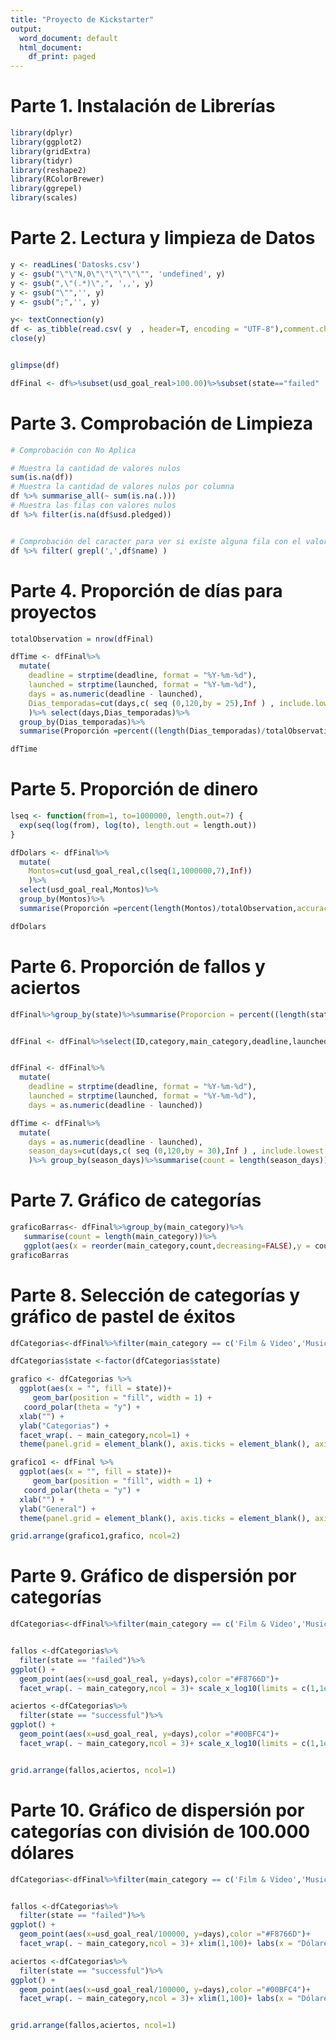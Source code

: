 ```yaml
---
title: "Proyecto de Kickstarter"
output:
  word_document: default
  html_document:
    df_print: paged
---
```


# Parte 1. Instalación de Librerías

```r
library(dplyr)
library(ggplot2)
library(gridExtra)
library(tidyr)
library(reshape2)
library(RColorBrewer)
library(ggrepel)
library(scales)
```

# Parte 2. Lectura y limpieza de Datos

```r

y <- readLines('Datosks.csv')
y <- gsub("\"\"N,0\"\"\"\"\"\"", 'undefined', y)
y <- gsub(",\"(.*)\",", ',,', y)
y <- gsub("\"",'', y)
y <- gsub(";",'', y)

y<- textConnection(y)
df <- as_tibble(read.csv( y  , header=T, encoding = "UTF-8"),comment.char ="")
close(y)


glimpse(df)

dfFinal <- df%>%subset(usd_goal_real>100.00)%>%subset(state=="failed" | state=="successful")
```

# Parte 3. Comprobación de Limpieza

```r
# Comprobación con No Aplica

# Muestra la cantidad de valores nulos
sum(is.na(df))
# Muestra la cantidad de valores nulos por columna
df %>% summarise_all(~ sum(is.na(.)))
# Muestra las filas con valores nulos
df %>% filter(is.na(df$usd.pledged))


# Comprobación del caracter para ver si existe alguna fila con el valor ','
df %>% filter( grepl(',',df$name) ) 
```

# Parte 4. Proporción de días para proyectos

```r
totalObservation = nrow(dfFinal)

dfTime <- dfFinal%>%
  mutate(
    deadline = strptime(deadline, format = "%Y-%m-%d"),
    launched = strptime(launched, format = "%Y-%m-%d"),
    days = as.numeric(deadline - launched),
    Dias_temporadas=cut(days,c( seq (0,120,by = 25),Inf ) , include.lowest = TRUE)
    )%>% select(days,Dias_temporadas)%>% 
  group_by(Dias_temporadas)%>%
  summarise(Proporción =percent((length(Dias_temporadas)/totalObservation),accuracy = .11))

dfTime
```

# Parte 5. Proporción de dinero

```r
lseq <- function(from=1, to=1000000, length.out=7) {
  exp(seq(log(from), log(to), length.out = length.out))
}

dfDolars <- dfFinal%>%
  mutate(
    Montos=cut(usd_goal_real,c(lseq(1,1000000,7),Inf))
    )%>%
  select(usd_goal_real,Montos)%>% 
  group_by(Montos)%>%
  summarise(Proporción =percent(length(Montos)/totalObservation,accuracy = .11))

dfDolars
```

# Parte 6. Proporción de fallos y aciertos

```r
dfFinal%>%group_by(state)%>%summarise(Proporcion = percent((length(state)/totalObservation),accuracy = .11))


dfFinal <- dfFinal%>%select(ID,category,main_category,deadline,launched,state,usd_goal_real)


dfFinal <- dfFinal%>%
  mutate(
    deadline = strptime(deadline, format = "%Y-%m-%d"),
    launched = strptime(launched, format = "%Y-%m-%d"),
    days = as.numeric(deadline - launched))

dfTime <- dfFinal%>%
  mutate(
    days = as.numeric(deadline - launched),
    season_days=cut(days,c( seq (0,120,by = 30),Inf ) , include.lowest = TRUE)
    )%>% group_by(season_days)%>%summarise(count = length(season_days))


```

# Parte 7. Gráfico de categorías

```r
graficoBarras<- dfFinal%>%group_by(main_category)%>%
   summarise(count = length(main_category))%>%
   ggplot(aes(x = reorder(main_category,count,decreasing=FALSE),y = count))+geom_col(fill = "#00BFC4")+ labs(x = "Categoría", y = "Cantidad")+ coord_flip()
graficoBarras
```

# Parte 8. Selección de categorías y gráfico de pastel de éxitos

```r
dfCategorias<-dfFinal%>%filter(main_category == c('Film & Video','Music','Publishing'))

dfCategorias$state <-factor(dfCategorias$state)

grafico <- dfCategorias %>%
  ggplot(aes(x = "", fill = state))+
     geom_bar(position = "fill", width = 1) + 
   coord_polar(theta = "y") + 
  xlab("") + 
  ylab("Categorias") + 
  facet_wrap(. ~ main_category,ncol=1) + 
  theme(panel.grid = element_blank(), axis.ticks = element_blank(), axis.text.x=element_blank(), panel.border = element_blank())

grafico1 <- dfFinal %>%
  ggplot(aes(x = "", fill = state))+
     geom_bar(position = "fill", width = 1) + 
   coord_polar(theta = "y") + 
  xlab("") + 
  ylab("General") + 
  theme(panel.grid = element_blank(), axis.ticks = element_blank(), axis.text.x=element_blank(), panel.border = element_blank())

grid.arrange(grafico1,grafico, ncol=2)
```

# Parte 9. Gráfico de dispersión por categorías

```r

dfCategorias<-dfFinal%>%filter(main_category == c('Film & Video','Music','Publishing'))


fallos <-dfCategorias%>%
  filter(state == "failed")%>%
ggplot() +
  geom_point(aes(x=usd_goal_real, y=days),color ="#F8766D")+
  facet_wrap(. ~ main_category,ncol = 3)+ scale_x_log10(limits = c(1,1e8))+ labs(x = "Dólares", y = "Días")

aciertos <-dfCategorias%>%
  filter(state == "successful")%>%
ggplot() +
  geom_point(aes(x=usd_goal_real, y=days),color ="#00BFC4")+
  facet_wrap(. ~ main_category,ncol = 3)+ scale_x_log10(limits = c(1,1e8))+ labs(x = "Dólares", y = "Días")


grid.arrange(fallos,aciertos, ncol=1)
```

# Parte 10. Gráfico de dispersión por categorías con división de 100.000 dólares

```r

dfCategorias<-dfFinal%>%filter(main_category == c('Film & Video','Music','Publishing'))


fallos <-dfCategorias%>%
  filter(state == "failed")%>%
ggplot() +
  geom_point(aes(x=usd_goal_real/100000, y=days),color ="#F8766D")+
  facet_wrap(. ~ main_category,ncol = 3)+ xlim(1,100)+ labs(x = "Dólares \n(Escala = 100.000)", y = "Días")

aciertos <-dfCategorias%>%
  filter(state == "successful")%>%
ggplot() +
  geom_point(aes(x=usd_goal_real/100000, y=days),color ="#00BFC4")+
  facet_wrap(. ~ main_category,ncol = 3)+ xlim(1,100)+ labs(x = "Dólares \n(Escala = 100.000)", y = "Días")


grid.arrange(fallos,aciertos, ncol=1)
```
